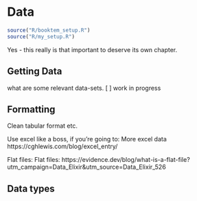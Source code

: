 # Data {#sec-data}

```r
source("R/booktem_setup.R")
source("R/my_setup.R")
```

Yes - this really is that important to deserve its own chapter. 

## Getting Data 

what are some relevant data-sets. 
[ ] work in progress


## Formatting

Clean tabular format etc. 


Use excel like a boss, if you're going to: More excel data https://cghlewis.com/blog/excel_entry/
 


Flat files: Flat files: https://evidence.dev/blog/what-is-a-flat-file?utm_campaign=Data_Elixir&utm_source=Data_Elixir_526 



## Data types




